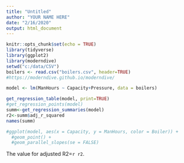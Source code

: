---
title: "Untitled"
author: "YOUR NAME HERE"
date: "2/16/2020"
output: html_document
---

```{r setup, include=FALSE}
knitr::opts_chunk$set(echo = TRUE)
library(tidyverse)
library(ggplot2)
library(moderndive)
setwd("c:/data/CSV")
boilers <- read.csv("boilers.csv", header=TRUE)
#https://moderndive.github.io/moderndive/
```

```{r}

model <- lm(ManHours ~ Capacity+Pressure, data = boilers)

get_regression_table(model, print=TRUE)
#get_regression_points(model)
summ<-get_regression_summaries(model)
r2<-summ$adj_r_squared
names(summ)

#ggplot(model, aes(x = Capacity, y = ManHours, color = Boiler)) +
  #geom_point() +
  #geom_parallel_slopes(se = FALSE)
```

The value for adjusted R2=`r r2`. 
